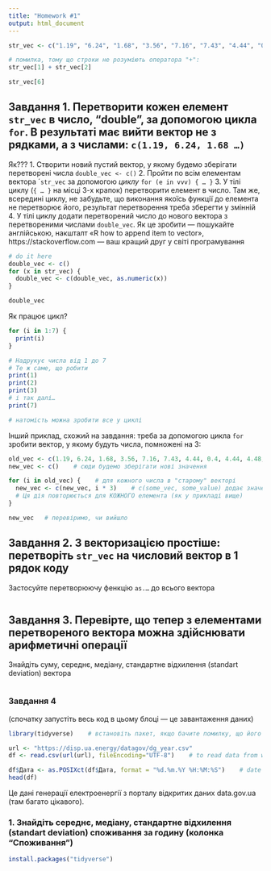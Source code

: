 ```yaml
---
title: "Homework #1"
output: html_document
---
```


```r
str_vec <- c("1.19", "6.24", "1.68", "3.56", "7.16", "7.43", "4.44", "0.4", "4.44", "4.48", "0.77", "5.2", "3.85", "2.55", "4.74", "2.48", "4.22", "4.47", "5.66", "4.67", "4.5", "8.43", "1.1", "2.66", "8.93")    # вектор із строками. це строки а не числа, тому що в лапках

# помилка, тому що строки не розуміють оператора "+":
str_vec[1] + str_vec[2]

str_vec[6]
```

## Завдання 1. Перетворити кожен елемент `str_vec` в число, "double", за допомогою цикла `for`. В результаті має вийти вектор не з рядками, а з числами: `c(1.19, 6.24, 1.68 …)`
Як???
1. Створити новий пустий вектор, у якому будемо зберігати перетворені числа `double_vec <- c()`
2. Пройти по всім елементам вектора ´`str_vec` за допомогою *циклу* `for (e in vvv) { … }`
3. У тілі циклу (`{ … }` на місці 3-х крапок) перетворити елемент в число. Там же, всередині циклу, не забудьте, що виконання якоїсь функції до елемента не перетворює його, результат перетворення треба зберегти у змінній
4. У тілі циклу додати перетворений число до нового вектора з перетвореними числами `double_vec`. Як це зробити — пошукайте англійською, накшталт «R how to append item to vector», https://stackoverflow.com — ваш кращий друг у світі програмування

```r
# do it here
double_vec <- c()
for (x in str_vec) {
  double_vec <- c(double_vec, as.numeric(x))
}

double_vec
```


Як працює цикл?
```r
for (i in 1:7) {
  print(i)
}

# Надрукує числа від 1 до 7
# Те ж саме, що робити
print(1)
print(2)
print(3)
# і так далі…
print(7)

# натомість можна зробити все у циклі
```
Інший приклад, схожий на завдання: треба за допомогою цикла `for` зробити вектор, у якому будуть числа, помножені на 3:
```r
old_vec <- c(1.19, 6.24, 1.68, 3.56, 7.16, 7.43, 4.44, 0.4, 4.44, 4.48, 0.77)
new_vec <- c()    # сюди будемо зберігати нові значення

for (i in old_vec) {    # для кожного числа в "старому" векторі
  new_vec <- c(new_vec, i * 3)    # c(some_vec, some_value) додає значення до вектора. З'єднуємо новий вектор з числом
  # Ця дія повторюється для КОЖНОГО елемента (як у прикладі вище)
}

new_vec   # перевіримо, чи вийшло
```


## Завдання 2. З векторизацією простіше: перетворіть `str_vec` на числовий вектор в 1 рядок коду
Застосуйте перетворюючу фенкцію `as.…` до всього вектора
```r

```

## Завдання 3. Перевірте, що тепер з елементами перетвореного вектора можна здійснювати арифметичні операції
Знайдіть суму, середнє, медіану, стандартне відхилення (standart deviation) вектора
```r

```

### Завдання 4
(спочатку запустіть весь код в цьому блоці — це завантаження даних)
```r
library(tidyverse)    # встановіть пакет, якщо бачите помилку, що його нема: install.packages("tidyverse")

url <- "https://disp.ua.energy/datagov/dg_year.csv"
df <- read.csv(url(url), fileEncoding="UTF-8")    # to read data from web 

df$Дата <- as.POSIXct(df$Дата, format = "%d.%m.%Y %H:%M:%S")    # date column as date, not as character
head(df)
```
Це дані генерації електроенергії з порталу відкритих даних data.gov.ua (там багато цікавого).

### 1. Знайдіть середнє, медіану, стандартне відхилення (standart deviation) споживання за годину (колонка "Споживання")
```r
install.packages("tidyverse")


```



